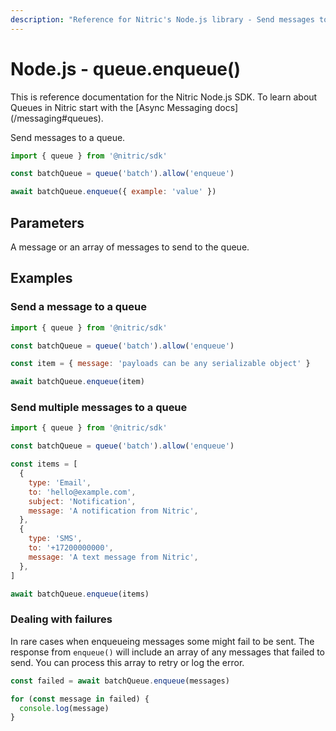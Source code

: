 ```yaml
---
description: "Reference for Nitric's Node.js library - Send messages to a queue."
---
```


# Node.js - queue.enqueue()

<Note>
  This is reference documentation for the Nitric Node.js SDK. To learn about
  Queues in Nitric start with the [Async Messaging docs](/messaging#queues).
</Note>

Send messages to a queue.

```javascript
import { queue } from '@nitric/sdk'

const batchQueue = queue('batch').allow('enqueue')

await batchQueue.enqueue({ example: 'value' })
```

## Parameters

<Properties>
  <Property name="messages" required type="Object or Object[]">
    A message or an array of messages to send to the queue.
  </Property>
</Properties>

## Examples

### Send a message to a queue

```javascript
import { queue } from '@nitric/sdk'

const batchQueue = queue('batch').allow('enqueue')

const item = { message: 'payloads can be any serializable object' }

await batchQueue.enqueue(item)
```

### Send multiple messages to a queue

```javascript
import { queue } from '@nitric/sdk'

const batchQueue = queue('batch').allow('enqueue')

const items = [
  {
    type: 'Email',
    to: 'hello@example.com',
    subject: 'Notification',
    message: 'A notification from Nitric',
  },
  {
    type: 'SMS',
    to: '+17200000000',
    message: 'A text message from Nitric',
  },
]

await batchQueue.enqueue(items)
```

### Dealing with failures

In rare cases when enqueueing messages some might fail to be sent. The response from `enqueue()` will include an array of any messages that failed to send. You can process this array to retry or log the error.

```javascript
const failed = await batchQueue.enqueue(messages)

for (const message in failed) {
  console.log(message)
}
```
